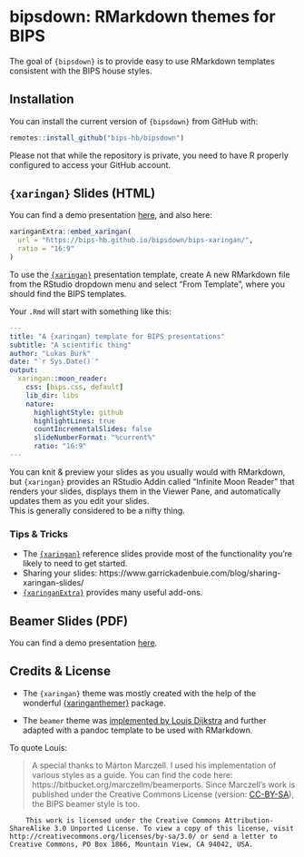 # bipsdown: RMarkdown themes for BIPS

<!-- badges: start -->
<!-- badges: end -->

The goal of `{bipsdown}` is to provide easy to use RMarkdown templates consistent with the BIPS house styles.

## Installation

You can install the current version of `{bipsdown}` from GitHub with:

``` r
remotes::install_github("bips-hb/bipsdown")
```

Please not that while the repository is private, you need to have R properly configured to access your GitHub account.

## `{xaringan}` Slides (HTML)

You can find a demo presentation [here](https://bips-hb.github.io/bipsdown/bips-xaringan/bips-xaringan.html), and also here:

```r
xaringanExtra::embed_xaringan(
  url = "https://bips-hb.github.io/bipsdown/bips-xaringan/",
  ratio = "16:9"
)
```

To use the [`{xaringan}`](https://slides.yihui.org/xaringan/) presentation template, create A new RMarkdown file from the RStudio dropdown menu and select "From Template", where you should find the BIPS templates.

Your `.Rmd` will start with something like this:

```yaml
---
title: "A {xaringan} template for BIPS presentations"
subtitle: "A scientific thing"
author: "Lukas Burk"
date: "`r Sys.Date()`"
output:
  xaringan::moon_reader:
    css: [bips.css, default]
    lib_dir: libs
    nature:
      highlightStyle: github
      highlightLines: true
      countIncrementalSlides: false
      slideNumberFormat: "%current%"
      ratio: "16:9"
---
```

You can knit & preview your slides as you usually would with RMarkdown, but `{xaringan}` provides an RStudio Addin called "Infinite Moon Reader" that renders your slides, displays them in the Viewer Pane, and automatically updates them as you edit your slides.  
This is generally considered to be a nifty thing.

### Tips & Tricks

- The [`{xaringan}`](https://slides.yihui.org/xaringan/) reference slides provide most of the functionality you're likely to need to get started.
- Sharing your slides: https://www.garrickadenbuie.com/blog/sharing-xaringan-slides/
- [`{xaringanExtra}`](https://pkg.garrickadenbuie.com/xaringanExtra/) provides many useful add-ons.

## Beamer Slides (PDF)

You can find a demo presentation [here](https://bips-hb.github.io/bipsdown/bips-beamer/bips-beamer.pdf).


## Credits & License

- The `{xaringan}` theme was mostly created with the help of the wonderful [{xaringanthemer}](https://pkg.garrickadenbuie.com/xaringanthemer/) package.

- The `beamer` theme was [implemented by Louis Dijkstra](https://github.com/bips-hb/bips-beamer) and further adapted with a pandoc template to be used with RMarkdown.

To quote Louis:

> A special thanks to Márton Marczell. I used his implementation of various styles 
as a guide. You can find the code here: https://bitbucket.org/marczellm/beamerports.
> Since Marczell's work is published under the Creative Commons License (version: [CC-BY-SA](http://creativecommons.org/licenses/by-sa/3.0)), the BIPS beamer style is too.

```
	This work is licensed under the Creative Commons Attribution-ShareAlike 3.0 Unported License. To view a copy of this license, visit http://creativecommons.org/licenses/by-sa/3.0/ or send a letter to Creative Commons, PO Box 1866, Mountain View, CA 94042, USA.
```
